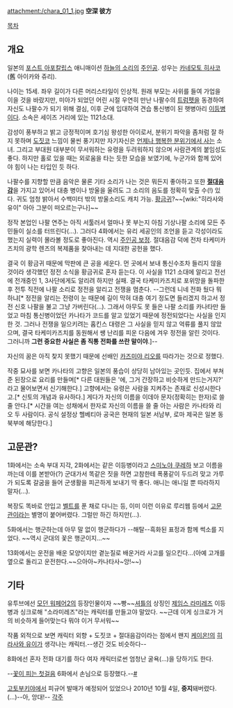 attachment:/chara_01_1.jpg
'''空深 彼方'''

[[목차]]
== 개요 ==
일본의 [[포스트 아포칼립스]] 애니매이션 [[하늘의 소리]]의 [[주인공]]. 성우는 [[카네모토 히사코]](舊 아이카와 쥬리).

나이는 15세. 좌우 길이가 다른 머리스타일이 인상적. 원래 부모는 사위를 들여 가업을 이을 것을 바랐지만, 미아가 되었던 어린 시절 우연히 만난 나팔수의 [[트럼펫]]을 동경하여 자신도 나팔수가 되기 위해 결심, 이후 군에 입대하여 견습 통신병이 된 햇병아리 [[이등병]]이다. 소속은 세이즈 거리에 있는 1121소대.

감성이 풍부하고 밝고 긍정적이며 호기심 왕성한 아이로서, 분위기 파악을 좀처럼 잘 하지 못하며 [[도짓코]] 느낌이 물씬 풍기지만 자기자신은 [[로맨티컬리 아포칼립틱|언제나 행복한 분위기에서 사는]] 소녀. 그리고 부대원 대부분이 무서워하는 유령을 두려워하지 않으며 사람관계의 붙임성도 좋다. 하지만 홀로 있을 때는 외로움을 타는 듯한 모습을 보였기에, 누군가와 함께 있어야 힘이 나는 타입인 듯 하다. 

나팔수를 지향할 만큼 음악은 물론 기타 소리가 나는 것은 뭐든지 좋아하고 또한 '''[[절대음감]]'''을 가지고 있어서 대충 병이나 방울을 울려도 그 소리의 음도를 정확히 맞출 수(!) 있다. 귀도 엄청 밝아서 수백미터 밖의 방울소리도 캐치 가능. [[황금귀]]?~~[wiki:"히라사와 유이" 아아 그분이 떠오르는구나]~~

정작 본업인 나팔 연주는 아직 서툴러서 얼마나 못 부는지 아침 기상나팔 소리에 모든 주민들이 실소를 터뜨린다(...). 그러다 4화에서는 유리 세공인의 조언을 듣고 각성이라도 했는지 실력이 몰라볼 정도로 좋아진다. 역시 [[주인공 보정]]. 절대음감 덕에 전차 타케미카즈치의 광학 렌즈의 복제품을 찾아내는 데 지대한 공헌을 했다. 

결국 이 황금귀 때문에 막판에 큰 공을 세운다. 먼 곳에서 보내 통신수조차 들리지 않을 것이라 생각했던 정전 소식을 황금귀로 혼자 듣는다. 이 사실을 1121 소대에 알리고 전선에 전개중인 1, 3사단에게도 알리려 하지만 실패. 결국 타케미카즈치로 포위망을 돌파한 후 전투 직전에 나팔 소리로 정전을 알리고 전쟁을 멈춘다. --그런데 니네 전화 뒀다 뭐하냐[* 정전을 알리는 전령이 눈 때문에 길이 막혀 대충 여기 정도면 들리겠지 하고서 정전 신호 나팔을 불고 그냥 가버린다(...). 그래서 아무도 못 들은 나팔 소리를 카나타만 들었고 마침 통신병이었던 카나타가 코드를 알고 있었기 때문에 정전되었다는 사실을 인지한 것. 그러나 전쟁을 일으키려는 홉킨스 대령은 그 사실을 믿지 않고 억류를 풀지 않았으며, 결국 타케미카즈치를 동원해서 쌩 난리를 피운 다음에 겨우 정전을 알린 것이다. 그러니까 '''그런 중요한 사실은 좀 직통 전화를 쓰란 말이야'''.]--

자신의 꿈은 아직 찾지 못했기 때문에 선배인 [[카즈미야 리오]]를 따라가는 것으로 정했다.

작중 묘사를 보면 카나타의 고향은 일본의 풍습이 상당히 남아있는 곳인듯. 집에서 부쳐준 된장으로 요리를 만들며[* 다른 대원들은 '에, 그거 간장하고 비슷하게 만드는거지?' 라고 물어보면서 신기해한다.] 고향에서는 유령은 사람을 지켜주는 존재로 신성시한다고.[* 신토의 개념과 유사하다.] 게다가 자신의 이름을 이데아 문자(정확히는 한자)로 쓸 줄 안다.[* 시간을 여는 성채에서 한자로 자신의 이름을 쓸 줄 아는 사람은 카나타와 리오 두 사람이다. 공식 설정상 헬베티아 공국은 현재의 일본 서남부, 로마 제국은 일본 동북부에 해당한다.]

== 고문관? ==
1화에서는 소속 부대 지각, 2화에서는 같은 이등병이라고 [[스미노야 쿠레하]] 보고 이름을 까는데 이를 본받아(?) 군대가서 똑같은 짓을 하면 고참한테 폭풍같이 두드려 맞고 가루가 되도록 갈굼을 들어 군생활을 피곤하게 보내기 딱 좋다. 애니는 애니일 뿐 따라하지 말자(...). 

복장도 똑바로 안입고 [[벨트]]를 푼 채로 다니는 등, 이미 이런 이유로 루리웹 등에서 [[고문관]]이라는 별명이 붙어버렸다. 그럴만 하긴 하지만(...).

5화에서는 행군하는데 아무 말 없이 행군하다가 --해탈--흑화된 표정과 함께 썩소를 지었다. ~~역시 군대의 꽃은 행군이지...~~

13화에서는 운전을 배운 모양이지만 곁눈질로 배운거라 사고를 일으킨다...(아예 고개를 옆으로 돌리고 운전한다.~~으아아~카나타사~앙!~~)

== 기타 ==
유투브에선 [[모던 워페어2]]의 등장인물이자 ~~빵~~[[셔틀]]의 상징인 [[제임스 라미레즈]] 이등병과 싱크로해 "소라미레즈"라는 캐릭터를 만들고야 말았다. ~~근데 이게 싱크로가 거의 비슷하게 들어맞는다 뭐야 이거 무서워~~

작품 외적으로 보면 캐릭터 외향 + 도짓코 + 절대음감이라는 점에서 왠지 [[케이온!]]의 [[히라사와 유이]]가 생각나는 캐릭터.--생긴 것도 비슷하다--

8화에선 혼자 전화 대기를 하다 여자 캐릭터로썬 엄청난 굴욕(...)을 당하기도 한다.

--[[꽃이 피는 첫걸음]] 6화에서 손님으로 등장했다.--[http://gall.dcinside.com/list.php?id=anigallers&no=454584&page=1&bbs= #]
 
[[고토부키야]]에서 피규어 발매가 예정되어 있었으나 2010년 10월 4일, '''중지'''돼버렸다.(…)--아, 앙대!--
[[각주]]
